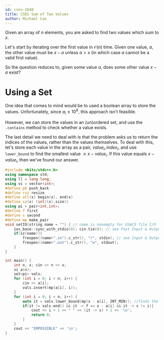 ```yaml
---
id: cses-1640
title: CSES Sum of Two Values
author: Michael Cao
---
```


Given an array of $n$ elements, you are asked to find two values which sum to $x$.

Let's start by iterating over the first value in $\mathcal{O}(n)$ time. Given one value, $a$, the other value must be $x - a$ unless $a > x$ (in which case $a$ cannot be a valid first value).

So the question reduces to, given some value $a$, does some other value $x - a$ exist? 

# Using a Set

One idea that comes to mind would be to used a boolean array to store the values. Unfortunately, since $a_i \leq 10^9$, this approach isn't feasible.

However, we can store the values in an (un)ordered set, and use the `.contains` method to check whether a value exists. 

The last detail we need to deal with is that the problem asks us to return the indices of the values, rather than the values themselves. To deal with this, let's store each value in the array as a pair, $value_i, index_i$, and use `lower_bound` to find the smallest value $\geq x - value_i$. If this value equals $x - value_i$, then we've found our answer. 

<LanguageSection>

<CPPSection>

```cpp
#include <bits/stdc++.h>
using namespace std;
using ll = long long;
using vi = vector<int>;
#define pb push_back
#define rsz resize
#define all(x) begin(x), end(x)
#define sz(x) (int)(x).size()
using pi = pair<int,int>;
#define f first
#define s second
#define mp make_pair
void setIO(string name = "") { // name is nonempty for USACO file I/O
    ios_base::sync_with_stdio(0); cin.tie(0); // see Fast Input & Output
    if(sz(name)){
        freopen((name+".in").c_str(), "r", stdin); // see Input & Output
        freopen((name+".out").c_str(), "w", stdout);
    }
}

int main() {
    int n, x; cin >> n >> x;
    vi a(n);
    set<pi> vals;
    for (int i = 0; i < n; i++) {
        cin >> a[i];
        vals.insert(mp(a[i], i));
    }
    for (int i = 0; i < n; i++) {
        auto it = vals.lower_bound(mp(x - a[i], INT_MIN)); //finds the smallest value >= x - a[i]
        if(it != vals.end() && it -> f == x - a[i] && it -> s != i){ 
            cout << i + 1 << " " << (it -> s) + 1 << '\n';
            return 0;
        }
    }
    cout << "IMPOSSIBLE" << '\n';
}
```

</CPPSection>

</LanguageSection>